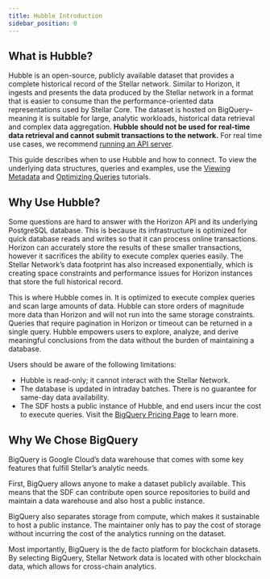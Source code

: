 ```yaml
---
title: Hubble Introduction
sidebar_position: 0
---
```


## What is Hubble?

Hubble is an open-source, publicly available dataset that provides a complete historical record of the Stellar network. Similar to Horizon, it ingests and presents the data produced by the Stellar network in a format that is easier to consume than the performance-oriented data representations used by Stellar Core. The dataset is hosted on BigQuery–meaning it is suitable for large, analytic workloads, historical data retrieval and complex data aggregation. **Hubble should not be used for real-time data retrieval and cannot submit transactions to the network.** For real time use cases, we recommend [running an API server](../horizon/admin-guide/README.mdx).

This guide describes when to use Hubble and how to connect. To view the underlying data structures, queries and examples, use the [Viewing Metadata](./analyst-guide/viewing-metadata.mdx) and [Optimizing Queries](./analyst-guide/optimizing-queries.mdx) tutorials.

## Why Use Hubble?

Some questions are hard to answer with the Horizon API and its underlying PostgreSQL database. This is because its infrastructure is optimized for quick database reads and writes so that it can process online transactions. Horizon can accurately store the results of these smaller transactions, however it sacrifices the ability to execute complex queries easily. The Stellar Network’s data footprint has also increased exponentially, which is creating space constraints and performance issues for Horizon instances that store the full historical record.

This is where Hubble comes in. It is optimized to execute complex queries and scan large amounts of data. Hubble can store orders of magnitude more data than Horizon and will not run into the same storage constraints. Queries that require pagination in Horizon or timeout can be returned in a single query. Hubble empowers users to explore, analyze, and derive meaningful conclusions from the data without the burden of maintaining a database.

Users should be aware of the following limitations:

- Hubble is read-only; it cannot interact with the Stellar Network.
- The database is updated in intraday batches. There is no guarantee for same-day data availability.
- The SDF hosts a public instance of Hubble, and end users incur the cost to execute queries. Visit the [BigQuery Pricing Page](https://cloud.google.com/bigquery/pricing#analysis_pricing_models) to learn more.

## Why We Chose BigQuery

BigQuery is Google Cloud’s data warehouse that comes with some key features that fulfill Stellar’s analytic needs.

First, BigQuery allows anyone to make a dataset publicly available. This means that the SDF can contribute open source repositories to build and maintain a data warehouse and also host a public instance.

BigQuery also separates storage from compute, which makes it sustainable to host a public instance. The maintainer only has to pay the cost of storage without incurring the cost of the analytics running on the dataset.

Most importantly, BigQuery is the de facto platform for blockchain datasets. By selecting BigQuery, Stellar Network data is located with other blockchain data, which allows for cross-chain analytics.
